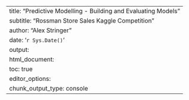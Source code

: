 ---
title: "Predictive Modelling - Building and Evaluating Models" 
subtitle: "Rossman Store Sales Kaggle Competition"
author: "Alex Stringer"
date: '`r Sys.Date()`'
output: 
  html_document:
    toc: true
  editor_options: 
    chunk_output_type: console
 ---

